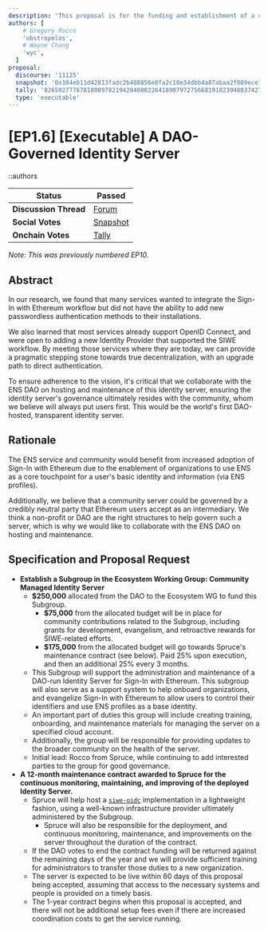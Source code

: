 ```yaml
---
description: 'This proposal is for the funding and establishment of a community-run OIDC Identity Provider Server for Sign-In with Ethereum, maintained by Spruce.'
authors: [
    # Gregory Rocco
    'obstropolos',
    # Wayne Chang
    'wyc',
  ]
proposal:
  discourse: '11125'
  snapshot: '0x104eb11d42813fadc2b408856e8fa2c10e34dbb4a87abaa2f089ece124263f16'
  tally: '82659277767818009782194204088226418907972756681918239480374274857360772298879'
  type: 'executable'
---
```


# [EP1.6] [Executable] A DAO-Governed Identity Server

::authors

| **Status**            | Passed                                                                                                                        |
| --------------------- | ----------------------------------------------------------------------------------------------------------------------------- |
| **Discussion Thread** | [Forum](https://discuss.ens.domains/t/11125)                                                                                  |
| **Social Votes**      | [Snapshot](https://snapshot.box/#/s:ens.eth/proposal/0x104eb11d42813fadc2b408856e8fa2c10e34dbb4a87abaa2f089ece124263f16)      |
| **Onchain Votes**     | [Tally](https://www.tally.xyz/gov/ens/proposal/82659277767818009782194204088226418907972756681918239480374274857360772298879) |

_Note: This was previously numbered EP10._

## Abstract

In our research, we found that many services wanted to integrate the Sign-In with Ethereum workflow but did not have the ability to add new passwordless authentication methods to their installations.

We also learned that most services already support OpenID Connect, and were open to adding a new Identity Provider that supported the SIWE workflow. By meeting those services where they are today, we can provide a pragmatic stepping stone towards true decentralization, with an upgrade path to direct authentication.

To ensure adherence to the vision, it's critical that we collaborate with the ENS DAO on hosting and maintenance of this identity server, ensuring the identity server's governance ultimately resides with the community, whom we believe will always put users first. This would be the world's first DAO-hosted, transparent identity server.

## Rationale

The ENS service and community would benefit from increased adoption of Sign-In with Ethereum due to the enablement of organizations to use ENS as a core touchpoint for a user's basic identity and information (via ENS profiles).

Additionally, we believe that a community server could be governed by a credibly neutral party that Ethereum users accept as an intermediary. We think a non-profit or DAO are the right structures to help govern such a server, which is why we would like to collaborate with the ENS DAO on hosting and maintenance.

## Specification and Proposal Request

- **Establish a Subgroup in the Ecosystem Working Group: Community Managed Identity Server**
  - **$250,000** allocated from the DAO to the Ecosystem WG to fund this Subgroup.
    - **$75,000** from the allocated budget will be in place for community contributions related to the Subgroup, including grants for development, evangelism, and retroactive rewards for SIWE-related efforts.
    - **$175,000** from the allocated budget will go towards Spruce's maintenance contract (see below). Paid 25% upon execution, and then an additional 25% every 3 months.
  - This Subgroup will support the administration and maintenance of a DAO-run Identity Server for Sign-In with Ethereum. This subgroup will also serve as a support system to help onboard organizations, and evangelize Sign-In with Ethereum to allow users to control their identifiers and use ENS profiles as a base identity.
  - An important part of duties this group will include creating training, onboarding, and maintenance materials for managing the server on a specified cloud account.
  - Additionally, the group will be responsible for providing updates to the broader community on the health of the server.
  - Initial lead: Rocco from Spruce, while continuing to add interested parties to the group for good governance.
- **A 12-month maintenance contract awarded to Spruce for the continuous monitoring, maintaining, and improving of the deployed Identity Server.**
  - Spruce will help host a [`siwe-oidc`](https://github.com/spruceid/siwe-oidc) implementation in a lightweight fashion, using a well-known infrastructure provider ultimately administered by the Subgroup.
    - Spruce will also be responsible for the deployment, and continuous monitoring, maintenance, and improvements on the server throughout the duration of the contract.
  - If the DAO votes to end the contract funding will be returned against the remaining days of the year and we will provide sufficient training for administrators to transfer those duties to a new organization.
  - The server is expected to be live within 60 days of this proposal being accepted, assuming that access to the necessary systems and people is provided on a timely basis.
  - The 1-year contract begins when this proposal is accepted, and there will not be additional setup fees even if there are increased coordination costs to get the service running.
